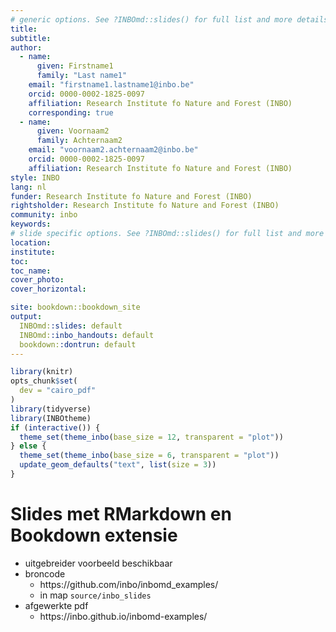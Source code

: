 ```yaml
--- 
# generic options. See ?INBOmd::slides() for full list and more details.
title:
subtitle:
author: 
  - name:
      given: Firstname1
      family: "Last name1"
    email: "firstname1.lastname1@inbo.be"
    orcid: 0000-0002-1825-0097
    affiliation: Research Institute fo Nature and Forest (INBO)
    corresponding: true
  - name:
      given: Voornaam2
      family: Achternaam2
    email: "voornaam2.achternaam2@inbo.be"
    orcid: 0000-0002-1825-0097
    affiliation: Research Institute fo Nature and Forest (INBO)
style: INBO
lang: nl
funder: Research Institute fo Nature and Forest (INBO)
rightsholder: Research Institute fo Nature and Forest (INBO)
community: inbo
keywords:
# slide specific options. See ?INBOmd::slides() for full list and more details.
location:
institute:
toc:
toc_name:
cover_photo:
cover_horizontal:

site: bookdown::bookdown_site
output:
  INBOmd::slides: default
  INBOmd::inbo_handouts: default
  bookdown::dontrun: default
---
```


```r
library(knitr)
opts_chunk$set(
  dev = "cairo_pdf"
)
library(tidyverse)
library(INBOtheme)
if (interactive()) {
  theme_set(theme_inbo(base_size = 12, transparent = "plot"))
} else {
  theme_set(theme_inbo(base_size = 6, transparent = "plot"))
  update_geom_defaults("text", list(size = 3))
}
```

# Slides met RMarkdown en Bookdown extensie

- uitgebreider voorbeeld beschikbaar
- broncode
    - https://github.com/inbo/inbomd_examples/
    - in map `source/inbo_slides`
- afgewerkte pdf
    - https://inbo.github.io/inbomd-examples/

